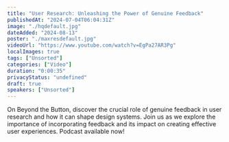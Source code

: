 ```yaml
---
title: "User Research: Unleashing the Power of Genuine Feedback"
publishedAt: "2024-07-04T06:04:31Z"
image: "./hqdefault.jpg"
dateAdded: "2024-08-13"
poster: "./maxresdefault.jpg"
videoUrl: "https://www.youtube.com/watch?v=EgPa27AR3Pg"
localImages: true
tags: ["Unsorted"]
categories: ["Video"]
duration: "0:00:35"
privacyStatus: "undefined"
draft: true
speakers: ["Unsorted"]
---
```

On Beyond the Button, discover the crucial role of genuine feedback in user research and how it can shape design systems. Join us as we explore the importance of incorporating feedback and its impact on creating effective user experiences.
Podcast available now!
